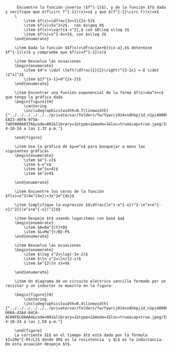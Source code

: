 



		 Encuentre la función inversa ($f^{-1}$), y de la función $f$ dada y verifique que $(f\circ f^{-1})(x)=x$ y que $(f^{-1}\circ f)(x)=x$
		\
			\item $f(x)=\dfrac{3x+2}{2x-5}$
			\item $f(x)=5x^2+2$,  con $x\geq 0$
			\item $f(x)=\sqrt{4-x^2},$ con $0\leq x\leq 2$
			\item $f(x)=x^2-4x+3$, con $x\leq 2$
		\end{enumerate}
		
		\item Dada la función $$f(x)=\dfrac{ax+b}{cx-a},$$ determine $f^{-1}(x)$ y compruebe que $f(x)=f^{-1}(x)$
		
		\item Resuelva las ecuaciones
		\begin{enumerate}
			\item $4^x \cdot \left(\dfrac{1}{2}\right)^{3-2x} = 8 \cdot (2^x)^2$
			\item $27^{x-1}=9^{2x-3}$
		\end{enumerate}
		
		\item Encontrar una función exponencial de la forma $f(x)=ba^x+c$ que tenga la gráfica dada
		\begin{figure}[H]
			\centering
			\includegraphics[width=0.7\linewidth]{"../../../../../../private/var/folders/fw/fywrcj014vs8hkpj1d_n1pj40000gn/T/com.apple.Photos.NSItemProvider/uuid=53E124FA-EA23-4EFA-975A-74D5800A8376&code=001&library=1&type=1&mode=1&loc=true&cap=true.jpeg/Imagen 4-10-24 a las 1.32 p.m."}
			
		\end{figure}
		
		\item Use la gráfica de $y=e^x$ para bosquejar a mano las siguientes gráficas
		\begin{enumerate}
			\item $e^{-x}$
			\item $-e^x$
			\item $e^{x+4}$
			\item $e^x+4$
			
		\end{enumerate}
		
		\item Encuentre los ceros de la función $f(x)=x^3(4e^{4x})+3x^2e^{4x}$
		
		\item Simplifique la expresión $$\dfrac{(e^x-e^{-x})^2-(e^x+e^{-x})^2}{(e^x+e^{-x})^2}$$
		
		\item Despeje $t$ usando logaritmos con base $a$
		\begin{enumerate}
			\item $A=Ba^{Ct}+D$
			\item $L=Ma^{t/N}-P$
		\end{enumerate}
		
		\item Resuelva las ecuaciones
		\begin{enumerate}
			\item $\log x^2=\log(-3x-2)$
			\item $\ln x^2=\ln(12-x)$
			\item $e^{2\ln x}=9$
			
		\end{enumerate}
		
		\item Un diagrama de un circuito eléctrico sencillo formado por un resistor y un inductor se muestra en la figura:
		
		\begin{figure}[H]
			\centering
			\includegraphics[width=0.4\linewidth]{"../../../../../../private/var/folders/fw/fywrcj014vs8hkpj1d_n1pj40000gn/T/com.apple.Photos.NSItemProvider/uuid=391DCE96-D66A-42A4-84CA-AC08F6C0AAA4&code=001&library=1&type=1&mode=1&loc=true&cap=true.jpeg/Imagen 4-10-24 a las 1.58 p.m."}
			
		\end{figure}
		La corriente $I$ en el tiempo $t$ está dada por la fórmula $I=20e^{-Rt/L}$ donde $R$ es la resistencia  y $L$ es la inductancia. De esta ecuación despeje $t$.
		
